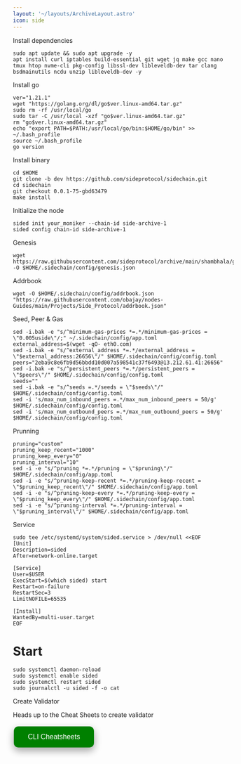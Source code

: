 ```yaml
---
layout: '~/layouts/ArchiveLayout.astro'
icon: side
---
```


 Install dependencies 

```
sudo apt update && sudo apt upgrade -y
apt install curl iptables build-essential git wget jq make gcc nano tmux htop nvme-cli pkg-config libssl-dev libleveldb-dev tar clang bsdmainutils ncdu unzip libleveldb-dev -y
```

 Install go
```
ver="1.21.1"
wget "https://golang.org/dl/go$ver.linux-amd64.tar.gz"
sudo rm -rf /usr/local/go
sudo tar -C /usr/local -xzf "go$ver.linux-amd64.tar.gz"
rm "go$ver.linux-amd64.tar.gz"
echo "export PATH=$PATH:/usr/local/go/bin:$HOME/go/bin" >> ~/.bash_profile
source ~/.bash_profile
go version
```

 Install binary

```
cd $HOME
git clone -b dev https://github.com/sideprotocol/sidechain.git
cd sidechain
git checkout 0.0.1-75-gbd63479
make install
```
 Initialize the node
```
sided init your_moniker --chain-id side-archive-1
sided config chain-id side-archive-1
```

 Genesis
```
wget https://raw.githubusercontent.com/sideprotocol/archive/main/shambhala/genesis.json -O $HOME/.sidechain/config/genesis.json
```
 Addrbook 
```
wget -O $HOME/.sidechain/config/addrbook.json "https://raw.githubusercontent.com/obajay/nodes-Guides/main/Projects/Side_Protocol/addrbook.json"
```
Seed, Peer & Gas
```
sed -i.bak -e "s/^minimum-gas-prices *=.*/minimum-gas-prices = \"0.005uside\"/;" ~/.sidechain/config/app.toml
external_address=$(wget -qO- eth0.com) 
sed -i.bak -e "s/^external_address *=.*/external_address = \"$external_address:26656\"/" $HOME/.sidechain/config/config.toml
peers="2eba9c8e6fb9d56bbdd10d007a598541c37f6493@13.212.61.41:26656"
sed -i.bak -e "s/^persistent_peers *=.*/persistent_peers = \"$peers\"/" $HOME/.sidechain/config/config.toml
seeds=""
sed -i.bak -e "s/^seeds =.*/seeds = \"$seeds\"/" $HOME/.sidechain/config/config.toml
sed -i 's/max_num_inbound_peers =.*/max_num_inbound_peers = 50/g' $HOME/.sidechain/config/config.toml
sed -i 's/max_num_outbound_peers =.*/max_num_outbound_peers = 50/g' $HOME/.sidechain/config/config.toml
```

 Prunning
```
pruning="custom"
pruning_keep_recent="1000"
pruning_keep_every="0"
pruning_interval="10"
sed -i -e "s/^pruning *=.*/pruning = \"$pruning\"/" $HOME/.sidechain/config/app.toml
sed -i -e "s/^pruning-keep-recent *=.*/pruning-keep-recent = \"$pruning_keep_recent\"/" $HOME/.sidechain/config/app.toml
sed -i -e "s/^pruning-keep-every *=.*/pruning-keep-every = \"$pruning_keep_every\"/" $HOME/.sidechain/config/app.toml
sed -i -e "s/^pruning-interval *=.*/pruning-interval = \"$pruning_interval\"/" $HOME/.sidechain/config/app.toml
```

 Service
```
sudo tee /etc/systemd/system/sided.service > /dev/null <<EOF
[Unit]
Description=sided
After=network-online.target

[Service]
User=$USER
ExecStart=$(which sided) start
Restart=on-failure
RestartSec=3
LimitNOFILE=65535

[Install]
WantedBy=multi-user.target
EOF
```

# Start
```
sudo systemctl daemon-reload
sudo systemctl enable sided
sudo systemctl restart sided
sudo journalctl -u sided -f -o cat
```

 Create Validator

Heads up to the Cheat Sheets to create validator

<a href="https://sychonix.com/archive/side/cheat" target="_blank">
  <button style="background-color: green; border: none; color: white; padding: 15px 32px; text-align: center; text-decoration: none; display: inline-block; font-size: 16px; margin: 4px 2px; cursor: pointer; border-radius: 10px; box-shadow: 0 8px 16px 0 rgba(0,0,0,0.2), 0 6px 20px 0 rgba(0,0,0,0.19);" onmouseover="this.style.boxShadow='0 0 0 4px rgba(0,255,0,0.5)'" onmouseout="this.style.boxShadow='0 8px 16px 0 rgba(0,0,0,0.2), 0 6px 20px 0 rgba(0,0,0,0.19)'">CLI Cheatsheets</button>
</a>
